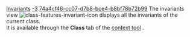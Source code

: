 [[Property:title|Invariants]]
[[Property:weight|-3]]
[[Property:uuid|74a4cf46-cc07-d7b8-bce4-b8bf78b72b99]]
The invariants view  [[Image:class-features-invariant-icon]] displays all the invariants of the current class. <br/>
It is available through the '''Class''' tab of the [[EiffelStudio window overview|context tool]] . 




